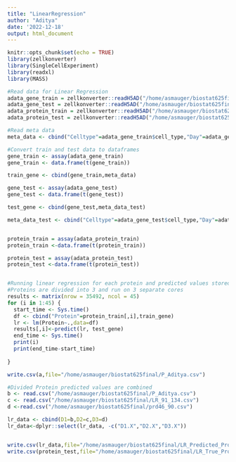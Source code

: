 ```yaml
---
title: "LinearRegression"
author: "Aditya"
date: '2022-12-18'
output: html_document
---
```


```r
knitr::opts_chunk$set(echo = TRUE)
library(zellkonverter)
library(SingleCellExperiment)
library(readxl)
library(MASS)

```

```r

#Read data for Linear Regression
adata_gene_train = zellkonverter::readH5AD("/home/asmauger/biostat625final/rna_train_hvg_scaled.h5ad")
adata_gene_test = zellkonverter::readH5AD("/home/asmauger/biostat625final/rna_test_hvg_scaled.h5ad")
adata_protein_train = zellkonverter::readH5AD("/home/asmauger/biostat625final/prot_train_scaled.h5ad")
adata_protein_test = zellkonverter::readH5AD("/home/asmauger/biostat625final/prot_test_scaled.h5ad")

#Read meta data
meta_data <- cbind("Celltype"=adata_gene_train$cell_type,"Day"=adata_gene_train$day,"Donor"=adata_gene_train$donor)

#Convert train and test data to dataframes
gene_train <- assay(adata_gene_train)
gene_train <- data.frame(t(gene_train))

train_gene <- cbind(gene_train,meta_data)

gene_test <- assay(adata_gene_test)
gene_test <- data.frame(t(gene_test))

test_gene <- cbind(gene_test,meta_data_test)

meta_data_test <- cbind("Celltype"=adata_gene_test$cell_type,"Day"=adata_gene_test$day,"Donor"=adata_gene_test$donor)


protein_train = assay(adata_protein_train)
protein_train <-data.frame(t(protein_train))

protein_test = assay(adata_protein_test)
protein_test <-data.frame(t(protein_test))


#Running linear regression for each protein and predicted values stored
#Proteins are divided into 3 and run on 3 separate cores
results <- matrix(nrow = 35492, ncol = 45)
for (i in 1:45) {
  start_time <- Sys.time()
  df <- cbind("Protein"=protein_train[,i],train_gene)
  lr <- lm(Protein~.,data=df)
  results[,i]<-predict(lr, test_gene)
  end_time <- Sys.time()
  print(i)
  print(end_time-start_time)
  
}

write.csv(a,file="/home/asmauger/biostat625final/P_Aditya.csv")
```

```r

#Divided Protein predicted values are combined
b <- read.csv("/home/asmauger/biostat625final/P_Aditya.csv")
c <- read.csv("/home/asmauger/biostat625final/LR_91_134.csv")
d <-read.csv("/home/asmauger/biostat625final/prd46_90.csv")

lr_data <- cbind(D1=b,D2=c,D3=d)
lr_data<-dplyr::select(lr_data, -c("D1.X","D2.X","D3.X"))


write.csv(lr_data,file="/home/asmauger/biostat625final/LR_Predicted_Protein.csv")
write.csv(protein_test,file="/home/asmauger/biostat625final/LR_True_Protein.csv")
```

